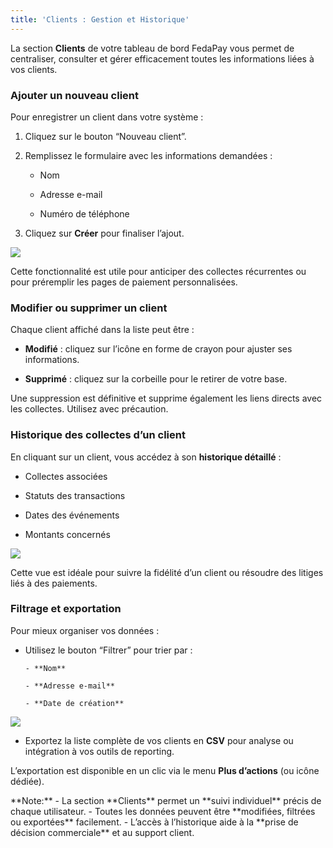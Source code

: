 ```yaml
---
title: 'Clients : Gestion et Historique'
---
```


La section **Clients** de votre tableau de bord FedaPay vous permet de centraliser, consulter et gérer efficacement toutes les informations liées à vos clients.

### Ajouter un nouveau client

Pour enregistrer un client dans votre système :

1. Cliquez sur le bouton “Nouveau client”.

2. Remplissez le formulaire avec les informations demandées :

      - Nom
        
      - Adresse e-mail
      
      - Numéro de téléphone


3. Cliquez sur **Créer** pour finaliser l’ajout.

<Frame>
  <img src="https://res.cloudinary.com/dvilp6td2/image/upload/v1746806803/screely-1746806777974_zgbo77.png" />
</Frame>

Cette fonctionnalité est utile pour anticiper des collectes récurrentes ou pour préremplir les pages de paiement personnalisées.

### Modifier ou supprimer un client

Chaque client affiché dans la liste peut être :

- **Modifié** : cliquez sur l’icône en forme de crayon pour ajuster ses informations.

- **Supprimé** : cliquez sur la corbeille pour le retirer de votre base.

Une suppression est définitive et supprime également les liens directs avec les collectes. Utilisez avec précaution.

### Historique des collectes d’un client

En cliquant sur un client, vous accédez à son **historique détaillé** :

- Collectes associées

- Statuts des transactions

- Dates des événements

- Montants concernés

<Frame>
  <img src="https://res.cloudinary.com/dvilp6td2/image/upload/v1746807573/screely-1746807471206_hk8dak.png" />
</Frame>

Cette vue est idéale pour suivre la fidélité d’un client ou résoudre des litiges liés à des paiements.

### Filtrage et exportation

Pour mieux organiser vos données :

- Utilisez le bouton “Filtrer” pour trier par :

      - **Nom**
      
      - **Adresse e-mail**
      
      - **Date de création**

<Frame>
<img src="https://res.cloudinary.com/dvilp6td2/image/upload/v1746808522/screely-1746808417526_heuz6g.png" />
</Frame>

- Exportez la liste complète de vos clients en **CSV** pour analyse ou intégration à vos outils de reporting.

L’exportation est disponible en un clic via le menu **Plus d’actions** (ou icône dédiée).

<Note>
**Note:**
- La section **Clients** permet un **suivi individuel** précis de chaque utilisateur.
- Toutes les données peuvent être **modifiées, filtrées ou exportées** facilement.
- L’accès à l’historique aide à la **prise de décision commerciale** et au support client.
</Note>